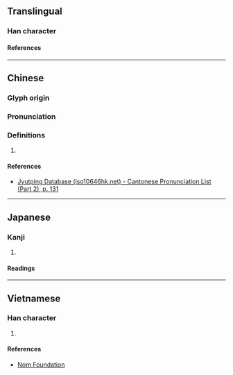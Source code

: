 {{character info/new}}
==Translingual==

===Han character===
{{Han char|rn=75|rad=木|as=10|sn=14|four=40967|canj=DILR|ids=⿰木唐}}

====References====
{{Han ref|kx=0544.260|dkj=15282|dj=0932.090|hdz=21268.080|uh=69B6}}

----

==Chinese==
{{zh-forms}}

===Glyph origin===
{{Han etym}}

===Pronunciation===
{{zh-pron
|m=táng
|c=tong4
|h=pfs=
|md=
|mn=
|w=
|mc=y
|oc=y
|cat=
}}

===Definitions===
{{zh-hanzi}}

# {{rfdef|lang=zh}}

====References====
* [http://www.iso10646hk.net/jp/document/download.jsp Jyutping Database (iso10646hk.net) - Cantonese Pronunciation List (Part 2), p. 131]

----

==Japanese==

===Kanji===
{{ja-kanji|grade=|rs=木10}}

# {{defn|lang=ja|sort=木10}}

====Readings====
{{ja-readings
|goon=どう
|kanon=とう
}}

----

==Vietnamese==

===Han character===
{{vi-readings|rs=木10|reading=đường}}

# {{defn|lang=vi|sort=木10}}

====References====
* [http://nomfoundation.org/common/nom_details.php?codepoint=69b6 Nom Foundation]